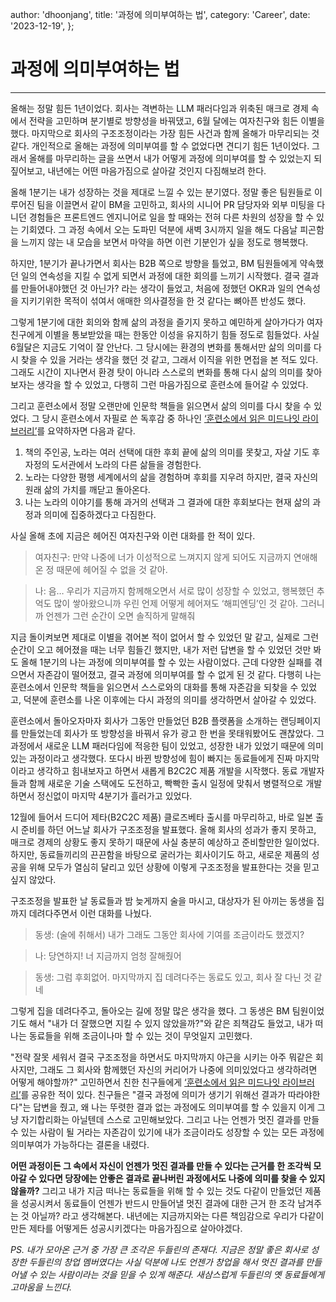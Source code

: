   author: 'dhoonjang',
  title: '과정에 의미부여하는 법',
  category: 'Career',
  date: '2023-12-19',
};

# 과정에 의미부여하는 법

---

올해는 정말 힘든 1년이었다. 회사는 격변하는 LLM 패러다임과 위축된 매크로 경제 속에서 전략을 고민하며 분기별로 방향성을 바꿔댔고, 6월 달에는 여자친구와 힘든 이별을 했다. 마지막으로 회사의 구조조정이라는 가장 힘든 사건과 함께 올해가 마무리되는 것 같다. 개인적으로 올해는 과정에 의미부여를 할 수 없었다면 견디기 힘든 1년이었다. 그래서 올해를 마무리하는 글을 쓰면서 내가 어떻게 과정에 의미부여를 할 수 있었는지 되짚어보고, 내년에는 어떤 마음가짐으로 살아갈 것인지 다짐해보려 한다.

올해 1분기는 내가 성장하는 것을 제대로 느낄 수 있는 분기였다. 정말 좋은 팀원들로 이루어진 팀을 이끌면서 같이 BM을 고민하고, 회사의 시니어 PR 담당자와 외부 미팅을 다니던 경험들은 프론트엔드 엔지니어로 일을 할 때와는 전혀 다른 차원의 성장을 할 수 있는 기회였다. 그 과정 속에서 오는 도파민 덕분에 새벽 3시까지 일을 해도 다음날 피곤함을 느끼지 않는 내 모습을 보면서 마약을 하면 이런 기분인가 싶을 정도로 행복했다.

하지만, 1분기가 끝나가면서 회사는 B2B 쪽으로 방향을 틀었고, BM 팀원들에게 약속했던 일의 연속성을 지킬 수 없게 되면서 과정에 대한 회의를 느끼기 시작했다. 결국 결과를 만들어내야했던 것 아닌가? 라는 생각이 들었고, 처음에 정했던 OKR과 일의 연속성을 지키기위한 목적이 섞여서 애매한 의사결정을 한 것 같다는 뼈아픈 반성도 했다.

그렇게 1분기에 대한 회의와 함께 삶의 과정을 즐기지 못하고 예민하게 살아가다가 여자친구에게 이별을 통보받았을 때는 한동안 이성을 유지하기 힘들 정도로 힘들었다. 사실 6월달은 지금도 기억이 잘 안난다. 그 당시에는 환경의 변화를 통해서만 삶의 의미를 다시 찾을 수 있을 거라는 생각을 했던 것 같고, 그래서 이직을 위한 면접을 본 적도 있다. 그래도 시간이 지나면서 환경 탓이 아니라 스스로의 변화를 통해 다시 삶의 의미를 찾아보자는 생각을 할 수 있었고, 다행히 그런 마음가짐으로 훈련소에 들어갈 수 있었다.

그리고 훈련소에서 정말 오랜만에 인문학 책들을 읽으면서 삶의 의미를 다시 찾을 수 있었다. 그 당시 훈련소에서 자필로 쓴 독후감 중 하나인 [‘훈련소에서 읽은 미드나잇 라이브러리’](https://blog.dhoonjang.io/posts/36)를 요약하자면 다음과 같다.

1. 책의 주인공, 노라는 여러 선택에 대한 후회 끝에 삶의 의미를 못찾고, 자살 기도 후 자정의 도서관에서 노라의 다른 삶들을 경험한다.
2. 노라는 다양한 평행 세계에서의 삶을 경험하며 후회를 지우려 하지만, 결국 자신의 원래 삶의 가치를 깨닫고 돌아온다.
3. 나는 노라의 이야기를 통해 과거의 선택과 그 결과에 대한 후회보다는 현재 삶의 과정과 의미에 집중하겠다고 다짐한다.

사실 올해 초에 지금은 헤어진 여자친구와 이런 대화를 한 적이 있다.

> 여자친구: 만약 나중에 너가 이성적으로 느껴지지 않게 되어도 지금까지 연애해온 정 때문에 헤어질 수 없을 것 같아.

> 나: 음… 우리가 지금까지 함께해오면서 서로 많이 성장할 수 있었고, 행복했던 추억도 많이 쌓아왔으니까 우린 언제 어떻게 헤어져도 ‘해피엔딩’인 것 같아. 그러니까 언젠가 그런 순간이 오면 솔직하게 말해줘

지금 돌이켜보면 제대로 이별을 겪어본 적이 없어서 할 수 있었던 말 같고, 실제로 그런 순간이 오고 헤어졌을 때는 너무 힘들긴 했지만, 내가 저런 답변을 할 수 있었던 것만 봐도 올해 1분기의 나는 과정에 의미부여를 할 수 있는 사람이었다. 근데 다양한 실패를 겪으면서 자존감이 떨어졌고, 결국 과정에 의미부여를 할 수 없게 된 것 같다. 다행히 나는 훈련소에서 인문학 책들을 읽으면서 스스로와의 대화를 통해 자존감을 되찾을 수 있었고, 덕분에 훈련소를 나온 이후에는 다시 과정의 의미를 생각하면서 살아갈 수 있었다.

훈련소에서 돌아오자마자 회사가 그동안 만들었던 B2B 플랫폼을 소개하는 랜딩페이지를 만들었는데 회사가 또 방향성을 바꿔서 유가 광고 한 번을 못태워봤어도 괜찮았다. 그 과정에서 새로운 LLM 패러다임에 적응한 팀이 있었고, 성장한 내가 있었기 때문에 의미있는 과정이라고 생각했다. 또다시 바뀐 방향성에 힘이 빠지는 동료들에게 진짜 마지막이라고 생각하고 힘내보자고 하면서 새롭게 B2C2C 제품 개발을 시작했다. 동료 개발자들과 함께 새로운 기술 스택에도 도전하고, 빡빡한 출시 일정에 맞춰서 병렬적으로 개발하면서 정신없이 마지막 4분기가 흘러가고 있었다.

12월에 들어서 드디어 제타(B2C2C 제품) 클로즈베타 출시를 마무리하고, 바로 일본 출시 준비를 하던 어느날 회사가 구조조정을 발표했다. 올해 회사의 성과가 좋지 못하고, 매크로 경제의 상황도 좋지 못하기 때문에 사실 충분히 예상하고 준비할만한 일이었다. 하지만, 동료들끼리의 끈끈함을 바탕으로 굴러가는 회사이기도 하고, 새로운 제품의 성공을 위해 모두가 열심히 달리고 있던 상황에 이렇게 구조조정을 발표한다는 것을 믿고 싶지 않았다.

구조조정을 발표한 날 동료들과 밤 늦게까지 술을 마시고, 대상자가 된 아끼는 동생을 집까지 데려다주면서 이런 대화를 나눴다.

> 동생: (술에 취해서) 내가 그래도 그동안 회사에 기여를 조금이라도 했겠지?

> 나: 당연하지! 너 지금까지 엄청 잘해줬어

> 동생: 그럼 후회없어. 마지막까지 집 데려다주는 동료도 있고, 회사 잘 다닌 것 같네

그렇게 집을 데려다주고, 돌아오는 길에 정말 많은 생각을 했다. 그 동생은 BM 팀원이었기도 해서 "내가 더 잘했으면 지킬 수 있지 않았을까?"와 같은 죄책감도 들었고, 내가 떠나는 동료들을 위해 조금이나마 할 수 있는 것이 무엇일지 고민했다.

"전략 잘못 세워서 결국 구조조정을 하면서도 마지막까지 야근을 시키는 아주 뭐같은 회사지만, 그래도 그 회사와 함께했던 자신의 커리어가 나중에 의미있었다고 생각하려면 어떻게 해야할까?" 고민하면서 친한 친구들에게 [‘훈련소에서 읽은 미드나잇 라이브러리’](https://blog.dhoonjang.io/posts/36)를 공유한 적이 있다. 친구들은 "결국 과정에 의미가 생기기 위해선 결과가 따라야한다"는 답변을 줬고, 왜 나는 뚜렷한 결과 없는 과정에도 의미부여를 할 수 있을지 이게 그냥 자기합리화는 아닐텐데 스스로 고민해보았다. 그리고 나는 언젠가 멋진 결과를 만들 수 있는 사람이 될 거라는 자존감이 있기에 내가 조금이라도 성장할 수 있는 모든 과정에 의미부여가 가능하다는 결론을 내렸다.

**어떤 과정이든 그 속에서 자신이 언젠가 멋진 결과를 만들 수 있다는 근거를 한 조각씩 모아갈 수 있다면 당장에는 안좋은 결과로 끝나버린 과정에서도 나중에 의미를 찾을 수 있지 않을까?** 그리고 내가 지금 떠나는 동료들을 위해 할 수 있는 것도 다같이 만들었던 제품을 성공시켜서 동료들이 언젠가 반드시 만들어낼 멋진 결과에 대한 근거 한 조각 남겨주는 것 아닐까? 라고 생각해본다. 내년에는 지금까지와는 다른 책임감으로 우리가 다같이 만든 제타를 어떻게든 성공시키겠다는 마음가짐으로 살아야겠다.

_PS. 내가 모아온 근거 중 가장 큰 조각은 두들린의 존재다. 지금은 정말 좋은 회사로 성장한 두들린의 창업 멤버였다는 사실 덕분에 나도 언젠가 창업을 해서 멋진 결과를 만들어낼 수 있는 사람이라는 것을 믿을 수 있게 해준다. 새삼스럽게 두들린의 옛 동료들에게 고마움을 느낀다._
